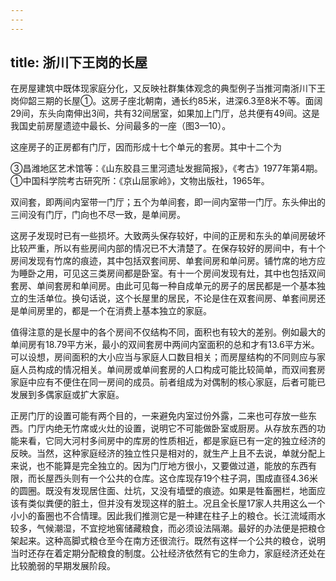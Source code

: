 ```yaml
---
---
---
```

title: 浙川下王岗的长屋
---



在房屋建筑中既体现家庭分化，又反映社群集体观念的典型例子当推河南浙川下王岗仰韶三期的长屋①。这房子座北朝南，通长约85米，进深6.3至8米不等。面阔29间，东头向南伸出3间，共有32间居室，如果加上门厅，总共便有49间。这是我国史前房屋遗迹中最长、分间最多的一座（图3—10）。

这座房子的正房都有门厅，因而形成十七个单元的套房。其中十二个为

③昌潍地区艺术馆等：《山东胶县三里河遗址发掘简报》，《考古》1977年第4期。①中国科学院考古研究所：《京山屈家岭》，文物出版社，1965年。

双间套，即两间内室带一门厅；五个为单间套，即一间内室带一门厅。东头伸出的三间没有门厅，门向也不尽一致，是单间房。

这房子发现时已有一些损坏。大致两头保存较好，中间的正房和东头的单间房破坏比较严重，所以有些房间内部的情况已不大清楚了。在保存较好的房间中，有十个房间发现有竹席的痕迹，其中包括双套间房、单套间房和单问房。铺竹席的地方应为睡卧之用，可见这三类房间都是卧室。有十一个房间发现有灶，其中也包括双间套房、单间套房和单间房。由此可见每一种自成单元的房子的居民都是一个基本独立的生活单位。换句话说，这个长屋里的居民，不论是住在双套间房、单套间房还是单间房里的，都是一个在消费上基本独立的家庭。

值得注意的是长屋中的各个房间不仅结构不同，面积也有较大的差别。例如最大的单间房有18.79平方米，最小的双间套房中两间内室面积的总和才有13.6平方米。可以设想，房间面积的大小应当与家庭人口数目相关；而房屋结构的不同则应与家庭人员构成的情况相关。单间房或单间套房的人口构成可能比较简单，而双间套房家庭中应有不便住在同一房间的成员。前者组成为对偶制的核心家庭，后者可能已发展到多偶家庭或扩大家庭。

正房门厅的设置可能有两个目的，一来避免内室过份外露，二来也可存放一些东西。门厅内绝无竹席或火灶的设置，说明它不可能做卧室或厨房。从存放东西的功能来看，它同大河村多间房中的库房的性质相近，都是家庭已有一定的独立经济的反映。当然，这种家庭经济的独立性只是相对的，就生产上且不去说，单就分配上来说，也不能算是完全独立的。因为门厅地方很小，又要做过道，能放的东西有限，而长屋西头则有一个公共的仓库。这仓库现存19个柱子洞，围成直径4.36米的圆圈。既没有发现居住面、灶坑，又没有墙壁的痕迹。如果是牲畜圈栏，地面应该有类似粪便的脏土，但并没有发现这样的脏土。况且全长屋17家人共用这么一个小小的畜圈也不合情理。因此我们推测它是一种建在柱子上的粮仓。长江流域雨水较多，气候潮湿，不宜挖地窖储藏粮食，而必须设法隔潮。最好的办法便是把粮仓架起来。这种高脚式粮仓至今在南方还很流行。既然有这样一个公共的粮仓，说明当时还存在着定期分配粮食的制度。公社经济依然有它的生命力，家庭经济还处在比较脆弱的早期发展阶段。